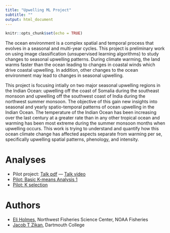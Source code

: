 ```yaml
---
title: "Upwelling ML Project"
subtitle: ""
output: html_document
---
```


```r
knitr::opts_chunk$set(echo = TRUE)
```

The ocean environment is a complex spatial and temporal process that evolves in a seasonal and multi-year cycles. This project is preliminary work on using image classification (unsupervised learning algorithms) to study changes to seasonal upwelling patterns. During climate warming, the land warms faster than the ocean leading to changes in coastal winds which drive coastal upwelling. In addition, other changes to the ocean environment may lead to changes in seasonal upwelling.

This project is focusing intially on two major seasonal upwelling regions in the Indian Ocean: upwelling off the coast of Somalia during the southeast monsoon and upwelling off the southwest coast of India during the northwest summer monsoon. The objective of this gain new insights into seasonal and yearly spatio-temporal patterns of ocean upwelling  in the Indian Ocean. The temperature of the Indian Ocean has been increasing over the last century at a greater rate than in any other tropical ocean and warming has been most extreme during the summer monsoon months when upwelling occurs. This work is trying to understand and quantify how this ocean climate change has affected aspects separate from warming per se, specifically upwelling spatial patterns, phenology, and intensity.

# Analyses

* Pilot project: [Talk pdf](Analyses/Pilot/Dartmouth_Earth_Sci_Feb_2020.pdf) --- [Talk video](Analyses/Pilot/Zikan_Pilot_Talk.mp4)
* [Pilot: Basic K-means Analysis 1](Analyses/Analysis1_K12_Centroids.html)
* [Pilot: K selection](Analyses/Analysis2_K_selection.html)

# Authors

* [Eli Holmes](faculty.washington.edu/eeholmes), Northwest Fisheries Science Center, NOAA Fisheries
* [Jacob T Zikan](https://www.linkedin.com/in/jake-zikan), Dartmouth College

